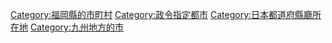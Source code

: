 {{Commonscat|Fukuoka, Fukuoka}}
{{catmore}}
{{DEFAULTSORT:Fukuoka-shi}}
[[Category:福岡縣的市町村|Category:福岡縣的市町村]]
[[Category:政令指定都市|Category:政令指定都市]]
[[Category:日本都道府縣廳所在地|Category:日本都道府縣廳所在地]]
[[Category:九州地方的市|Category:九州地方的市]]
